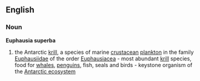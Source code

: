 ==English==
===Noun===
{{wikipedia}}
'''Euphausia superba'''
# the Antarctic [[krill]], a species of marine [[crustacean]] [[plankton]] in the family [[Euphausiidae]] of the order [[Euphausiacea]] - most abundant [[krill]] species, food for [[whales]], [[penguins]], fish, seals and birds - keystone organism of the [[Antarctic ecosystem]]